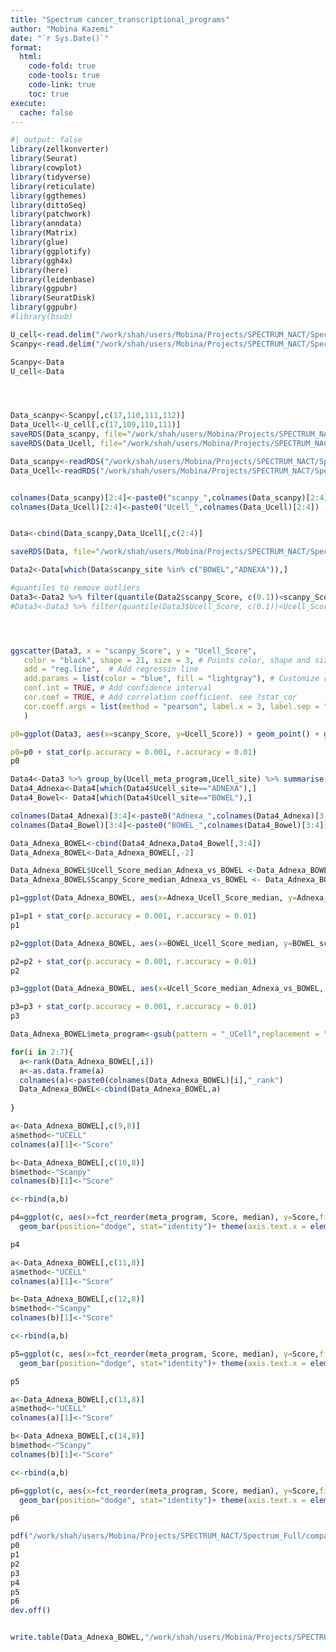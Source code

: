 ```yaml
---
title: "Spectrum cancer_transcriptional_programs"
author: "Mobina Kazemi"
date: "`r Sys.Date()`"
format: 
  html:
    code-fold: true
    code-tools: true
    code-link: true
    toc: true
execute:
  cache: false
---
```


```r
#| output: false
library(zellkonverter)
library(Seurat)
library(cowplot)
library(tidyverse)
library(reticulate)
library(ggthemes)
library(dittoSeq)
library(patchwork)
library(anndata)
library(Matrix)
library(glue)
library(ggplotify)
library(ggh4x)
library(here)
library(leidenbase)
library(ggpubr)
library(SeuratDisk)
library(ggpubr)
#library(bsub)
```

```r
U_cell<-read.delim("/work/shah/users/Mobina/Projects/SPECTRUM_NACT/Spectrum_Full/Data2_meta_pathway_scores_UCELL.txt",sep="")
Scanpy<-read.delim("/work/shah/users/Mobina/Projects/SPECTRUM_NACT/Spectrum_Full/Data2_meta_pathway_scores_Scanpy.txt",sep="")

Scanpy<-Data
U_cell<-Data




Data_scanpy<-Scanpy[,c(17,110,111,112)]
Data_Ucell<-U_cell[,c(17,109,110,111)]
saveRDS(Data_scanpy, file="/work/shah/users/Mobina/Projects/SPECTRUM_NACT/Spectrum_Full/Data_scanpy.rds")
saveRDS(Data_Ucell, file="/work/shah/users/Mobina/Projects/SPECTRUM_NACT/Spectrum_Full/Data_Ucell.rds")

Data_scanpy<-readRDS("/work/shah/users/Mobina/Projects/SPECTRUM_NACT/Spectrum_Full/Data_scanpy.rds")
Data_Ucell<-readRDS("/work/shah/users/Mobina/Projects/SPECTRUM_NACT/Spectrum_Full/Data_Ucell.rds")


colnames(Data_scanpy)[2:4]<-paste0("scanpy_",colnames(Data_scanpy)[2:4])
colnames(Data_Ucell)[2:4]<-paste0("Ucell_",colnames(Data_Ucell)[2:4])


Data<-cbind(Data_scanpy,Data_Ucell[,c(2:4)]

saveRDS(Data, file="/work/shah/users/Mobina/Projects/SPECTRUM_NACT/Spectrum_Full/Data.rds")

Data2<-Data[which(Data$scanpy_site %in% c("BOWEL","ADNEXA")),]

#quantiles to remove outliers
Data3<-Data2 %>% filter(quantile(Data2$scanpy_Score, c(0.1))<scanpy_Score) %>% filter(scanpy_Score<quantile(Data2$scanpy_Score, c(0.9)))
#Data3<-Data3 %>% filter(quantile(Data3$Ucell_Score, c(0.1))<Ucell_Score) %>% filter(Ucell_Score<quantile(Data3$Ucell_Score, c(0.9)))




ggscatter(Data3, x = "scanpy_Score", y = "Ucell_Score",
   color = "black", shape = 21, size = 3, # Points color, shape and size
   add = "reg.line",  # Add regressin line
   add.params = list(color = "blue", fill = "lightgray"), # Customize reg. line
   conf.int = TRUE, # Add confidence interval
   cor.coef = TRUE, # Add correlation coefficient. see ?stat_cor
   cor.coeff.args = list(method = "pearson", label.x = 3, label.sep = "\n")
   )

p0=ggplot(Data3, aes(x=scanpy_Score, y=Ucell_Score)) + geom_point() + ggtitle("scanpy_Score vs Ucell_Score") + geom_smooth(method=lm, se=FALSE)  + theme(plot.title = element_text(hjust = 0.5), panel.background = element_blank(), axis.line = element_line(color="black"), axis.line.x = element_line(color="black")) + theme_bw()

p0=p0 + stat_cor(p.accuracy = 0.001, r.accuracy = 0.01)
p0
```


```r
Data4<-Data3 %>% group_by(Ucell_meta_program,Ucell_site) %>% summarise(Ucell_Score_median = median(Ucell_Score, na.rm = TRUE),scanpy_Score_median = median(scanpy_Score, na.rm = TRUE))
Data4_Adnexa<-Data4[which(Data4$Ucell_site=="ADNEXA"),]
Data4_Bowel<- Data4[which(Data4$Ucell_site=="BOWEL"),]

colnames(Data4_Adnexa)[3:4]<-paste0("Adnexa_",colnames(Data4_Adnexa)[3:4])
colnames(Data4_Bowel)[3:4]<-paste0("BOWEL_",colnames(Data4_Bowel)[3:4])

Data_Adnexa_BOWEL<-cbind(Data4_Adnexa,Data4_Bowel[,3:4])
Data_Adnexa_BOWEL<-Data_Adnexa_BOWEL[,-2]

Data_Adnexa_BOWEL$Ucell_Score_median_Adnexa_vs_BOWEL <-Data_Adnexa_BOWEL$Adnexa_Ucell_Score_median-Data_Adnexa_BOWEL$BOWEL_Ucell_Score_median
Data_Adnexa_BOWEL$Scanpy_Score_median_Adnexa_vs_BOWEL <- Data_Adnexa_BOWEL$Adnexa_scanpy_Score_median-Data_Adnexa_BOWEL$BOWEL_scanpy_Score_median
```


```r
p1=ggplot(Data_Adnexa_BOWEL, aes(x=Adnexa_Ucell_Score_median, y=Adnexa_scanpy_Score_median)) + geom_point() + ggtitle("scanpy_Score vs Ucell_Score") + geom_smooth(method=lm, se=FALSE)  + theme(plot.title = element_text(hjust = 0.5), panel.background = element_blank(), axis.line = element_line(color="black"), axis.line.x = element_line(color="black")) + theme_bw()

p1=p1 + stat_cor(p.accuracy = 0.001, r.accuracy = 0.01)
p1

p2=ggplot(Data_Adnexa_BOWEL, aes(x=BOWEL_Ucell_Score_median, y=BOWEL_scanpy_Score_median)) + geom_point() + ggtitle("scanpy_Score vs Ucell_Score") + geom_smooth(method=lm, se=FALSE)  + theme(plot.title = element_text(hjust = 0.5), panel.background = element_blank(), axis.line = element_line(color="black"), axis.line.x = element_line(color="black")) + theme_bw()

p2=p2 + stat_cor(p.accuracy = 0.001, r.accuracy = 0.01)
p2

p3=ggplot(Data_Adnexa_BOWEL, aes(x=Ucell_Score_median_Adnexa_vs_BOWEL, y=Scanpy_Score_median_Adnexa_vs_BOWEL)) + geom_point() + ggtitle("scanpy_Score vs Ucell_Score") + geom_smooth(method=lm, se=FALSE)  + theme(plot.title = element_text(hjust = 0.5), panel.background = element_blank(), axis.line = element_line(color="black"), axis.line.x = element_line(color="black")) + theme_bw()

p3=p3 + stat_cor(p.accuracy = 0.001, r.accuracy = 0.01)
p3
```
```r
Data_Adnexa_BOWEL$meta_program<-gsub(pattern = "_UCell",replacement = "",Data_Adnexa_BOWEL$Ucell_meta_program)

for(i in 2:7){
  a<-rank(Data_Adnexa_BOWEL[,i])
  a<-as.data.frame(a)
  colnames(a)<-paste0(colnames(Data_Adnexa_BOWEL)[i],"_rank")
  Data_Adnexa_BOWEL<-cbind(Data_Adnexa_BOWEL,a)
  
}

a<-Data_Adnexa_BOWEL[,c(9,8)]
a$method<-"UCELL"
colnames(a)[1]<-"Score"

b<-Data_Adnexa_BOWEL[,c(10,8)]
b$method<-"Scanpy"
colnames(b)[1]<-"Score"

c<-rbind(a,b)

p4=ggplot(c, aes(x=fct_reorder(meta_program, Score, median), y=Score,fill=method)) +
  geom_bar(position="dodge", stat="identity")+ theme(axis.text.x = element_text(angle = 90))+ ggtitle("Adnexa_Score_median")+xlab("meta_programs") +ylab("Rank") 

p4
```
```r
a<-Data_Adnexa_BOWEL[,c(11,8)]
a$method<-"UCELL"
colnames(a)[1]<-"Score"

b<-Data_Adnexa_BOWEL[,c(12,8)]
b$method<-"Scanpy"
colnames(b)[1]<-"Score"

c<-rbind(a,b)

p5=ggplot(c, aes(x=fct_reorder(meta_program, Score, median), y=Score,fill=method)) +
  geom_bar(position="dodge", stat="identity")+ theme(axis.text.x = element_text(angle = 90))+ ggtitle("Bowel_Score_median")+xlab("meta_programs") +ylab("Rank") 

p5
```
```r
a<-Data_Adnexa_BOWEL[,c(13,8)]
a$method<-"UCELL"
colnames(a)[1]<-"Score"

b<-Data_Adnexa_BOWEL[,c(14,8)]
b$method<-"Scanpy"
colnames(b)[1]<-"Score"

c<-rbind(a,b)

p6=ggplot(c, aes(x=fct_reorder(meta_program, Score, median), y=Score,fill=method)) +
  geom_bar(position="dodge", stat="identity")+ theme(axis.text.x = element_text(angle = 90))+ ggtitle("ADNEXA_vs_BOWEL_Score_median")+xlab("meta_programs") +ylab("Rank") 

p6
```
```r
pdf("/work/shah/users/Mobina/Projects/SPECTRUM_NACT/Spectrum_Full/comparison_UCELL_Scanpy.pdf")
p0
p1
p2
p3
p4
p5
p6
dev.off()


write.table(Data_Adnexa_BOWEL,"/work/shah/users/Mobina/Projects/SPECTRUM_NACT/Spectrum_Full/Data_Adnexa_BOWEL.txt")
```


